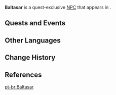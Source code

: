 {{Meta
<!-- Remove this template after adding the missing info -->
|missing_NPC_profile  = yes
}}
{{Character Infobox
|type             = Quest NPC
|image            = NPC Baltasar.png
|realname         = <!-- Optional, if different from in-game name -->
|deceased         = <!-- Past (for deceased prior to events of the game) or free response -->
|region           = Fontaine
|location         = Fontaine
|affiliation      = 
|title            = 

|ancestry         = <!-- Clan/family -->
|father           = 
|mother           = 
|spouse           = 
|sibling          = 
|child            = 
|relative         = 

|voiceEN          = 
|voiceCN          = 
|voiceJP          = [https://www.81produce.co.jp/dcms_plusdb/index.php/item?cell003=%E3%81%9F%E8%A1%8C&cell029=%E7%94%B7%E6%80%A7&keyword=&cell028=&cell004=&name=%E5%9C%9F%E6%B1%A0%E3%80%80%E6%82%A0%E4%BB%8B&id=432&label=1 Tsuchiike Yuusuke ({{ja|土池悠介}})]<ref name="Tsuchiike Yuusuke">Twitter: [https://twitter.com/y_tsuchiike652/status/1692005160741118080 JP VA Self Announcement] ([https://web.archive.org/web/20230825083331/https://twitter.com/y_tsuchiike652/status/1692005160741118080 Archived])</ref>
|voiceKR          = 
|dialoguereward   = 
}}
'''Baltasar''' is a quest-exclusive [[NPC]] that appears in {{Quest|The Phantom Thief's Reappearance}}.
<!--
==Location==
{{subst:#tag:gallery|
NPC Location {{subst:#titleparts:{{subst:PAGENAME}}}}.png{{subst:!}}{{subst:#titleparts:{{subst:PAGENAME}}}}'s location
NPC Location {{subst:#titleparts:{{subst:PAGENAME}}}} Context.png{{subst:!}}Additional context
}}

==Profile==
Detailed story/lore information goes here.
''(To be added.)''

===Appearance===
Keep appearance section short and concise. Limit to 2 paragraphs with 3-4 sentences each.
''(To be added.)''
-->
==Quests and Events==
{{Quests and Events}}
<!--
==Idle Quotes==
{{Dialogue Start}}
: {{DIcon|Idle}} {{Tx}}
:: {{A|VO {{subst:PAGENAME}} 01.ogg}} "{{Tx}}"
{{Dialogue End}}

==Dialogue==
{{Dialogue Start}}
:'''{{subst:PAGENAME}}:''' 
:{{DIcon}}
{{Dialogue End}}
--><!--
==Event Dialogue==
===Event Name===
{{Dialogue Start}}
:'''{{subst:PAGENAME}}:'''
{{Dialogue End}}
-->
==Other Languages==
{{Other Languages|default_hidden=1
|en      = Baltasar
|zhs     = 巴尔塔萨
|zhs_rm  = Bā'ěrtǎsà
|zht     = 巴爾塔薩
|zht_rm  = Bā'ěrtǎsà
|ja      = バルタザール
|ja_rm   = Barutazaaru
|ko      = 발타사르
|es      = Baltasar
|fr      = Baltasar
|ru      = Бальтазар
|th      = Baltasar
|vi      = Baltasar
|de      = Baltasar
|id      = Baltasar
|pt      = Baltasar
|tr      = Baltasar
|it      = Baltasar
}}

==Change History==
{{Change History|4.0}}

==References==
{{Reflist}}

[[pt-br:Baltasar]]